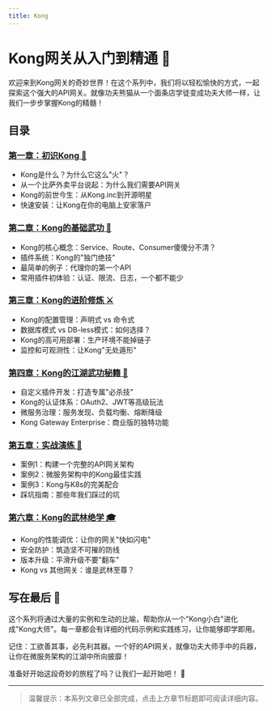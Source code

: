 ```yaml
---
title: Kong
---
```


# Kong网关从入门到精通 🚀

欢迎来到Kong网关的奇妙世界！在这个系列中，我们将以轻松愉快的方式，一起探索这个强大的API网关。就像功夫熊猫从一个面条店学徒变成功夫大师一样，让我们一步步掌握Kong的精髓！

## 目录

### [第一章：初识Kong 👋](./01.初识Kong.mdx)
- Kong是什么？为什么它这么"火"？
- 从一个比萨外卖平台说起：为什么我们需要API网关
- Kong的前世今生：从Kong.inc到开源明星
- 快速安装：让Kong在你的电脑上安家落户

### [第二章：Kong的基础武功 🥋](./02.Kong的基础武功.mdx)
- Kong的核心概念：Service、Route、Consumer傻傻分不清？
- 插件系统：Kong的"独门绝技"
- 最简单的例子：代理你的第一个API
- 常用插件初体验：认证、限流、日志，一个都不能少

### [第三章：Kong的进阶修炼 ⚔️](./03.Kong的进阶修炼.mdx)
- Kong的配置管理：声明式 vs 命令式
- 数据库模式 vs DB-less模式：如何选择？
- Kong的高可用部署：生产环境不能掉链子
- 监控和可观测性：让Kong"无处遁形"

### [第四章：Kong的江湖武功秘籍 🎯](./04.Kong的江湖武功秘籍.mdx)
- 自定义插件开发：打造专属"必杀技"
- Kong的认证体系：OAuth2、JWT等高级玩法
- 微服务治理：服务发现、负载均衡、熔断降级
- Kong Gateway Enterprise：商业版的独特功能

### [第五章：实战演练 💪](./05.实战演练.mdx)
- 案例1：构建一个完整的API网关架构
- 案例2：微服务架构中的Kong最佳实践
- 案例3：Kong与K8s的完美配合
- 踩坑指南：那些年我们踩过的坑

### [第六章：Kong的武林绝学 🎓](./06.Kong的武林绝学.mdx)
- Kong的性能调优：让你的网关"快如闪电"
- 安全防护：筑造坚不可摧的防线
- 版本升级：平滑升级不要"翻车"
- Kong vs 其他网关：谁是武林至尊？

## 写在最后 🌟

这个系列将通过大量的实例和生动的比喻，帮助你从一个"Kong小白"进化成"Kong大师"。每一章都会有详细的代码示例和实践练习，让你能够即学即用。

记住：工欲善其事，必先利其器。一个好的API网关，就像功夫大师手中的兵器，让你在微服务架构的江湖中所向披靡！

准备好开始这段奇妙的旅程了吗？让我们一起开始吧！ 🚀

---
> 温馨提示：本系列文章已全部完成，点击上方章节标题即可阅读详细内容。
